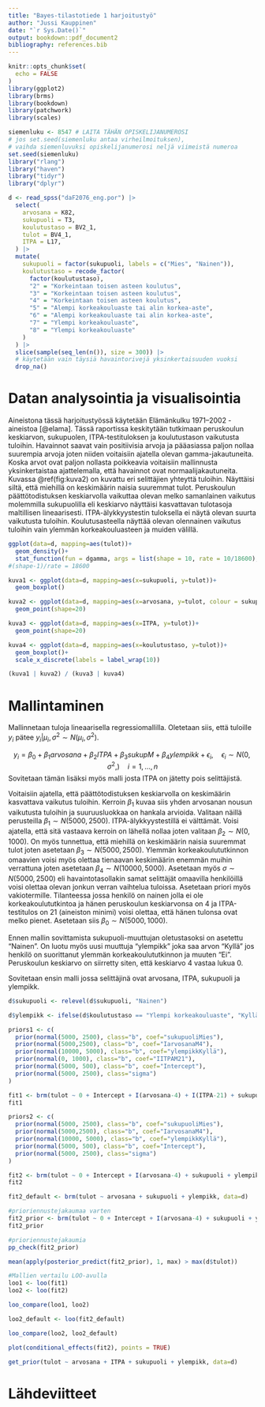 ```yaml
---
title: "Bayes-tilastotiede 1 harjoitustyö"
author: "Jussi Kauppinen"
date: "`r Sys.Date()`"
output: bookdown::pdf_document2
bibliography: references.bib
---
```


```r
knitr::opts_chunk$set(
  echo = FALSE
)
library(ggplot2)
library(brms)
library(bookdown)
library(patchwork)
library(scales)
```

```r
siemenluku <- 8547 # LAITA TÄHÄN OPISKELIJANUMEROSI
# jos set.seed(siemenluku antaa virheilmoituksen), 
# vaihda siemenluvuksi opiskelijanumerosi neljä viimeistä numeroa
set.seed(siemenluku)
library("rlang")
library("haven")
library("tidyr")
library("dplyr")

d <- read_spss("daF2076_eng.por") |> 
  select(
    arvosana = K82,
    sukupuoli = T3,
    koulutustaso = BV2_1,
    tulot = BV4_1,
    ITPA = L17,
  ) |> 
  mutate(
    sukupuoli = factor(sukupuoli, labels = c("Mies", "Nainen")),
    koulutustaso = recode_factor(
      factor(koulutustaso),
      "2" = "Korkeintaan toisen asteen koulutus",
      "3" = "Korkeintaan toisen asteen koulutus",
      "4" = "Korkeintaan toisen asteen koulutus",
      "5" = "Alempi korkeakouluaste tai alin korkea-aste",
      "6" = "Alempi korkeakouluaste tai alin korkea-aste",
      "7" = "Ylempi korkeakouluaste",
      "8" = "Ylempi korkeakouluaste"
    )
  ) |> 
  slice(sample(seq_len(n()), size = 300)) |> 
  # käytetään vain täysiä havaintorivejä yksinkertaisuuden vuoksi
  drop_na()
```

# Datan analysointia ja visualisointia

Aineistona tässä harjoitustyössä käytetään Elämänkulku 1971–2002 -aineistoa [@elama]. Tässä raportissa keskitytään tutkimaan peruskoulun keskiarvon, sukupuolen, ITPA-testituloksen ja koulutustason vaikutusta tuloihin. Havainnot saavat vain positiivisia arvoja ja pääasiassa paljon nollaa suurempia arvoja joten niiden voitaisiin ajatella olevan gamma-jakautuneita. Koska arvot ovat paljon nollasta poikkeavia voitaisiin mallinnusta yksinkertaistaa ajattelemalla, että havainnot ovat normaalijakautuneita. Kuvassa \@ref(fig:kuva2) on kuvattu eri selittäjien yhteyttä tuloihin. Näyttäisi siltä, että miehillä on keskimäärin naisia suuremmat tulot. Peruskoulun päättötodistuksen keskiarvolla vaikuttaa olevan melko samanlainen vaikutus molemmilla sukupuolilla eli keskiarvo näyttäisi kasvattavan tulotasoja maltillisen lineaarisesti. ITPA-älykkyystestin tuloksella ei näytä olevan suurta vaikutusta tuloihin. Koulutusasteella näyttää olevan olennainen vaikutus tuloihin vain ylemmän korkeakouluasteen ja muiden välillä.

```r
ggplot(data=d, mapping=aes(tulot))+
  geom_density()+
  stat_function(fun = dgamma, args = list(shape = 10, rate = 10/18600), color = "blue", linewidth = 0.5)
#(shape-1)/rate = 18600
```

```r
kuva1 <- ggplot(data=d, mapping=aes(x=sukupuoli, y=tulot))+
  geom_boxplot()

kuva2 <- ggplot(data=d, mapping=aes(x=arvosana, y=tulot, colour = sukupuoli))+
  geom_point(shape=20)

kuva3 <- ggplot(data=d, mapping=aes(x=ITPA, y=tulot))+
  geom_point(shape=20)

kuva4 <- ggplot(data=d, mapping=aes(x=koulutustaso, y=tulot))+
  geom_boxplot()+
  scale_x_discrete(labels = label_wrap(10))

(kuva1 | kuva2) / (kuva3 | kuva4)
```

# Mallintaminen

Mallinnetaan tuloja lineaarisella regressiomallilla. Oletetaan siis, että tuloille $y_i$ pätee $y_i|\mu_i,\sigma^2 \sim N(\mu_i, \sigma^2)$.

$$y_i = \beta_0 + \beta_1 arvosana + \beta_2 ITPA + \beta_3 sukupM + \beta_4ylempikk + \epsilon_i, \quad \epsilon_i \sim N(0, \sigma^2,) \quad i=1,...,n$$
Sovitetaan tämän lisäksi myös malli josta ITPA on jätetty pois selittäjistä.

Voitaisiin ajatella, että päättötodistuksen keskiarvolla on keskimäärin kasvattava vaikutus tuloihin. Kerroin $\beta_1$ kuvaa siis yhden arvosanan nousun vaikutusta tuloihin ja suuruusluokkaa on hankala arvioida. Valitaan näillä perusteilla $\beta_1 \sim N(5000, 2500)$. ITPA-älykkyystestillä ei välttämät. Voisi ajatella, että sitä vastaava kerroin on lähellä nollaa joten valitaan $\beta_2 \sim N(0, 1000)$. On myös tunnettua, että miehillä on keskimäärin naisia suuremmat tulot joten asetetaan $\beta_3 \sim N(5000, 2500)$. Ylemmän korkeakoulututkinnon omaavien voisi myös olettaa tienaavan keskimäärin enemmän muihin verrattuna joten asetetaan $\beta_4 \sim N(10000, 5000)$. Asetetaan myös $\sigma \sim N(5000, 2500)$ eli havaintotasollakin samat selittäjät omaavilla henkilöillä voisi olettaa olevan jonkun verran vaihtelua tuloissa. Asetetaan priori myös vakiotermille. Tilanteessa jossa henkilö on nainen jolla ei ole korkeakoulututkintoa ja hänen peruskoulun keskiarvonsa on 4 ja ITPA-testitulos on 21 (aineiston minimi) voisi olettaa, että hänen tulonsa ovat melko pienet. Asetetaan siis $\beta_0 \sim N(5000, 1000)$.

Ennen mallin sovittamista sukupuoli-muuttujan oletustasoksi on asetettu "Nainen". On luotu myös uusi muuttuja "ylempikk" joka saa arvon "Kyllä" jos henkilö on suorittanut ylemmän korkeakoulututkinnon ja muuten "Ei". Peruskoulun keskiarvo on siirretty siten, että keskiarvo 4 vastaa lukua 0.

Sovitetaan ensin malli jossa selittäjinä ovat arvosana, ITPA, sukupuoli ja ylempikk.

```r
d$sukupuoli <- relevel(d$sukupuoli, "Nainen")

d$ylempikk <- ifelse(d$koulutustaso == "Ylempi korkeakouluaste", "Kyllä", "Ei")

priors1 <- c(
  prior(normal(5000, 2500), class="b", coef="sukupuoliMies"),
  prior(normal(5000,2500), class="b", coef="IarvosanaM4"),
  prior(normal(10000, 5000), class="b", coef="ylempikkKyllä"),
  prior(normal(0, 1000), class="b", coef="IITPAM21"),
  prior(normal(5000, 500), class="b", coef="Intercept"),
  prior(normal(5000, 2500), class="sigma")
)

fit1 <- brm(tulot ~ 0 + Intercept + I(arvosana-4) + I(ITPA-21) + sukupuoli + ylempikk, prior = priors1, data=d)
fit1

priors2 <- c(
  prior(normal(5000, 2500), class="b", coef="sukupuoliMies"),
  prior(normal(5000,2500), class="b", coef="IarvosanaM4"),
  prior(normal(10000, 5000), class="b", coef="ylempikkKyllä"),
  prior(normal(5000, 500), class="b", coef="Intercept"),
  prior(normal(5000, 2500), class="sigma")
)

fit2 <- brm(tulot ~ 0 + Intercept + I(arvosana-4) + sukupuoli + ylempikk, prior = priors2, data=d)
fit2

fit2_default <- brm(tulot ~ arvosana + sukupuoli + ylempikk, data=d)

#prioriennustejakaumaa varten
fit2_prior <- brm(tulot ~ 0 + Intercept + I(arvosana-4) + sukupuoli + ylempikk, prior = priors2, sample_prior = "only", data=d)
fit2_prior

#prioriennustejakaumia
pp_check(fit2_prior)

mean(apply(posterior_predict(fit2_prior), 1, max) > max(d$tulot))

#Mallien vertailu LOO-avulla
loo1 <- loo(fit1)
loo2 <- loo(fit2)

loo_compare(loo1, loo2)

loo2_default <- loo(fit2_default)

loo_compare(loo2, loo2_default)

plot(conditional_effects(fit2), points = TRUE)

get_prior(tulot ~ arvosana + ITPA + sukupuoli + ylempikk, data=d)

```

# Lähdeviitteet
